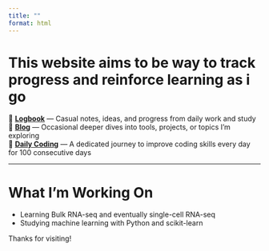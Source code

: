 ```yaml
---
title: ""
format: html
---
```


# This website aims to be way to track progress and reinforce learning as i go

🔗 **[Logbook](log/index.qmd)** — Casual notes, ideas, and progress from daily work and study  
🔗 **[Blog](blog/index.qmd)** — Occasional deeper dives into tools, projects, or topics I’m exploring  
🔗 **[Daily Coding](100daysofcode/index.qmd)** — A dedicated journey to improve coding skills every day for 100 consecutive days

---

# What I’m Working On

- Learning Bulk RNA-seq and eventually single-cell RNA-seq
- Studying machine learning with Python and scikit-learn

Thanks for visiting!
